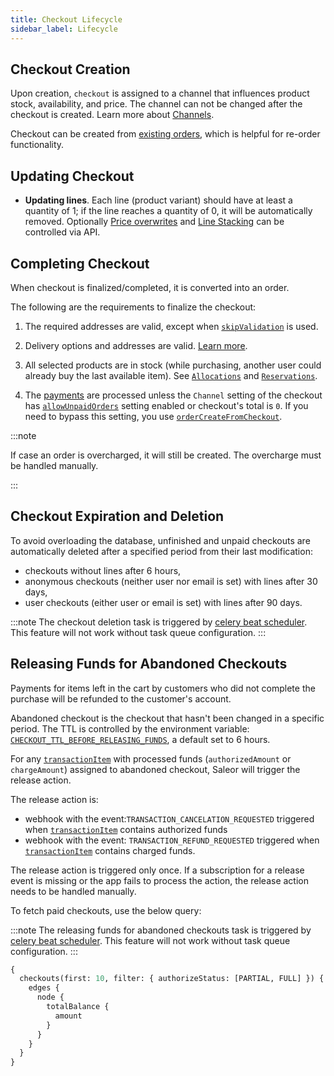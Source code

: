 ```yaml
---
title: Checkout Lifecycle
sidebar_label: Lifecycle
---
```


## Checkout Creation

Upon creation, `checkout` is assigned to a channel that influences product stock, availability, and price. The channel can not be changed after the checkout is created. Learn more about [Channels](/developer/channels/overview.mdx).

Checkout can be created from [existing orders](/developer/order/order-to-checkout.mdx), which is helpful for re-order functionality.

## Updating Checkout

- **Updating lines**. Each line (product variant) should have at least a quantity of 1; if the line reaches a quantity of 0, it will be automatically removed. Optionally [Price overwrites](/developer/checkout/api-guide.mdx#setting-custom-line-prices) and [Line Stacking](/developer/checkout/api-guide.mdx#creating-two-lines-using-a-single-variant) can be controlled via API.

## Completing Checkout

When checkout is finalized/completed, it is converted into an order.

The following are the requirements to finalize the checkout:

1. The required addresses are valid, except when [`skipValidation`](/developer/address.mdx#skipping-the-address-validation) is used.

2. Delivery options and addresses are valid. [Learn more](/developer/checkout/address).

3. All selected products are in stock (while purchasing, another user could already buy the last available item). See [`Allocations`](/developer/stock/stock-allocation.mdx) and [`Reservations`](/developer/stock/stock-reservation.mdx).

4. The [payments](/developer/payments/overview.mdx) are processed unless the `Channel` setting of the checkout has [`allowUnpaidOrders`](/api-reference/miscellaneous/objects/order-settings#ordersettingsallowunpaidordersboolean---) setting enabled or checkout's total is `0`. If you need to bypass this setting, you use [`orderCreateFromCheckout`](api-reference/orders/mutations/order-create-from-checkout.mdx).

:::note

If case an order is overcharged, it will still be created. The overcharge must be handled manually.

:::

## Checkout Expiration and Deletion

To avoid overloading the database, unfinished and unpaid checkouts are automatically deleted after a specified period from their last modification:

- checkouts without lines after 6 hours,
- anonymous checkouts (neither user nor email is set) with lines after 30 days,
- user checkouts (either user or email is set) with lines after 90 days.

:::note
The checkout deletion task is triggered by [celery beat scheduler](developer/running-saleor/task-queue.mdx#periodic-tasks).
This feature will not work without task queue configuration. 
:::

## Releasing Funds for Abandoned Checkouts

Payments for items left in the cart by customers who did not complete the purchase will be refunded to the customer's account.

Abandoned checkout is the checkout that hasn't been changed in a specific period. The TTL is controlled by the environment variable: [`CHECKOUT_TTL_BEFORE_RELEASING_FUNDS`](setup/configuration.mdx#checkout_ttl_before_releasing_funds), a default set to 6 hours.

For any [`transactionItem`](api-reference/payments/objects/transaction-item.mdx) with processed funds (`authorizedAmount` or `chargeAmount`) assigned to abandoned checkout, Saleor will trigger the release action.

The release action is:

- webhook with the event:`TRANSACTION_CANCELATION_REQUESTED` triggered when [`transactionItem`](api-reference/payments/objects/transaction-item.mdx) contains authorized funds
- webhook with the event: `TRANSACTION_REFUND_REQUESTED` triggered when [`transactionItem`](api-reference/payments/objects/transaction-item.mdx) contains charged funds.

The release action is triggered only once. If a subscription for a release event is missing or the app fails to process the action, the release action needs to be handled manually.

To fetch paid checkouts, use the below query:

:::note
The releasing funds for abandoned checkouts task is triggered by [celery beat scheduler](developer/running-saleor/task-queue.mdx#periodic-tasks).
This feature will not work without task queue configuration. 
:::

```graphql {4}
{
  checkouts(first: 10, filter: { authorizeStatus: [PARTIAL, FULL] }) {
    edges {
      node {
        totalBalance {
          amount
        }
      }
    }
  }
}
```
